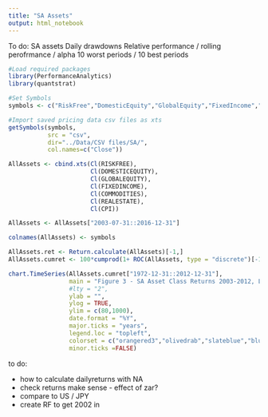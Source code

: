```yaml
---
title: "SA Assets"
output: html_notebook
---
```


To do:
SA assets
Daily drawdowns
Relative performance / rolling perofrmance / alpha
10 worst periods / 10 best periods 

```r
#Load required packages
library(PerformanceAnalytics)
library(quantstrat)

#Set Symbols
symbols <- c("RiskFree","DomesticEquity","GlobalEquity","FixedIncome","Commodities","RealEstate","CPI")

#Import saved pricing data csv files as xts
getSymbols(symbols,
           src = "csv",
           dir="../Data/CSV files/SA/",
           col.names=c("Close"))
```

```r
AllAssets <- cbind.xts(Cl(RISKFREE),
                       Cl(DOMESTICEQUITY),
                       Cl(GLOBALEQUITY),
                       Cl(FIXEDINCOME),
                       Cl(COMMODITIES),
                       Cl(REALESTATE),
                       Cl(CPI))                       

AllAssets <- AllAssets["2003-07-31::2016-12-31"]

colnames(AllAssets) <- symbols

AllAssets.ret <- Return.calculate(AllAssets)[-1,]
AllAssets.cumret <- 100*cumprod(1+ ROC(AllAssets, type = "discrete")[-1,])

chart.TimeSeries(AllAssets.cumret["1972-12-31::2012-12-31"],
                 main = "Figure 3 - SA Asset Class Returns 2003-2012, Log Scale",
                 #lty = "2",
                 ylab = "",
                 ylog = TRUE,
                 ylim = c(80,1000),
                 date.format = "%Y",
                 major.ticks = "years",
                 legend.loc = "topleft",
                 colorset = c("orangered3","olivedrab","slateblue","blue","gold2","dodgerblue2","cornflowerblue"), #bluefocus, #create own colorset at some point
                 minor.ticks =FALSE)
```
to do:

* how to calculate dailyreturns with NA
* check returns make sense - effect of zar?
* compare to US / JPY
* create RF to get 2002 in
